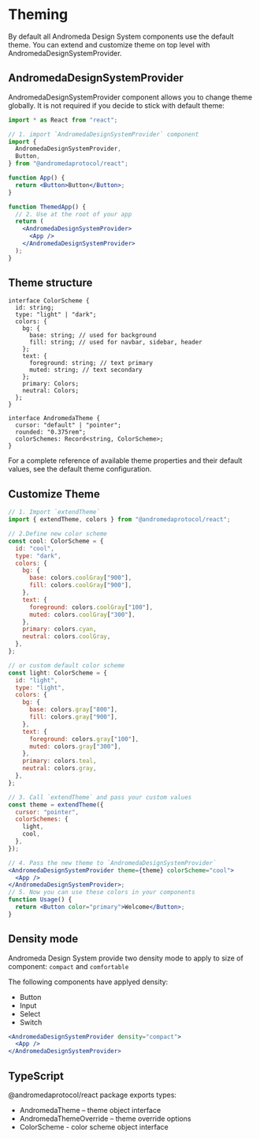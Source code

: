 # Theming

By default all Andromeda Design System components use the default theme. You can extend and customize theme on top level with AndromedaDesignSystemProvider.

## AndromedaDesignSystemProvider

AndromedaDesignSystemProvider component allows you to change theme globally. It is not required if you decide to stick with default theme:

```jsx
import * as React from "react";

// 1. import `AndromedaDesignSystemProvider` component
import {
  AndromedaDesignSystemProvider,
  Button,
} from "@andromedaprotocol/react";

function App() {
  return <Button>Button</Button>;
}

function ThemedApp() {
  // 2. Use at the root of your app
  return (
    <AndromedaDesignSystemProvider>
      <App />
    </AndromedaDesignSystemProvider>
  );
}
```

## Theme structure

```tsx
interface ColorScheme {
  id: string;
  type: "light" | "dark";
  colors: {
    bg: {
      base: string; // used for background
      fill: string; // used for navbar, sidebar, header
    };
    text: {
      foreground: string; // text primary
      muted: string; // text secondary
    };
    primary: Colors;
    neutral: Colors;
  };
}

interface AndromedaTheme {
  cursor: "default" | "pointer";
  rounded: "0.375rem";
  colorSchemes: Record<string, ColorScheme>;
}
```

For a complete reference of available theme properties and their default values, see the default theme configuration.

## Customize Theme

```jsx
// 1. Import `extendTheme`
import { extendTheme, colors } from "@andromedaprotocol/react";

// 2.Define new color scheme
const cool: ColorScheme = {
  id: "cool",
  type: "dark",
  colors: {
    bg: {
      base: colors.coolGray["900"],
      fill: colors.coolGray["900"],
    },
    text: {
      foreground: colors.coolGray["100"],
      muted: colors.coolGray["300"],
    },
    primary: colors.cyan,
    neutral: colors.coolGray,
  },
};

// or custom default color scheme
const light: ColorScheme = {
  id: "light",
  type: "light",
  colors: {
    bg: {
      base: colors.gray["800"],
      fill: colors.gray["900"],
    },
    text: {
      foreground: colors.gray["100"],
      muted: colors.gray["300"],
    },
    primary: colors.teal,
    neutral: colors.gray,
  },
};

// 3. Call `extendTheme` and pass your custom values
const theme = extendTheme({
  cursor: "pointer",
  colorSchemes: {
    light,
    cool,
  },
});

// 4. Pass the new theme to `AndromedaDesignSystemProvider`
<AndromedaDesignSystemProvider theme={theme} colorScheme="cool">
  <App />
</AndromedaDesignSystemProvider>;
// 5. Now you can use these colors in your components
function Usage() {
  return <Button color="primary">Welcome</Button>;
}
```

## Density mode

Andromeda Design System provide two density mode to apply to size of component: `compact` and `comfortable`

The following components have applyed density:

- Button
- Input
- Select
- Switch

```jsx
<AndromedaDesignSystemProvider density="compact">
  <App />
</AndromedaDesignSystemProvider>
```

## TypeScript

@andromedaprotocol/react package exports types:

- AndromedaTheme – theme object interface
- AndromedaThemeOverride – theme override options
- ColorScheme - color scheme object interface
